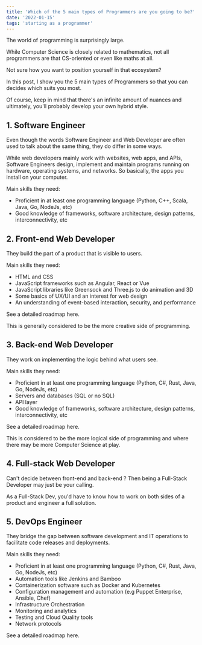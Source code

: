 ```yaml
---
title: 'Which of the 5 main types of Programmers are you going to be?'
date: '2022-01-15'
tags: 'starting as a programmer'
---
```


The world of programming is surprisingly large.

While Computer Science is closely related to mathematics, not all programmers are that CS-oriented or even like maths at all.

Not sure how you want to position yourself in that ecosystem?

In this post, I show you the 5 main types of Programmers so that you can decides which suits you most. 

Of course, keep in mind that there's an infinite amount of nuances and ultimately, you'll probably develop your own hybrid style.

## 1. Software Engineer

Even though the words Software Engineer and Web Developer are often used to talk about the same thing, they do differ in some ways.

While web developers mainly work with websites, web apps, and APIs, Software Engineers design, implement and maintain programs running on hardware, operating systems, and networks. So basically, the apps you install on your computer.

Main skills they need:
- Proficient in at least one programming language (Python, C++, Scala, Java, Go, NodeJs, etc)
- Good knowledge of frameworks, software architecture, design patterns, interconnectivity, etc

## 2. Front-end Web Developer

They build the part of a product that is visible to users.

Main skills they need:
- HTML and CSS
- JavaScript frameworks such as Angular, React or Vue
- JavaScript libraries like <a src='https://greensock.com/' target='_blank'>Greensock</a> and <a src='https://threejs.org/' blank='_target'>Three.js</a> to do animation and 3D
- Some basics of UX/UI and an interest for web design
- An understanding of event-based interaction, security, and performance

See a detailed roadmap <a src='https://roadmap.sh/frontend' target='_blank'>here</a>.

This is generally considered to be the more creative side of programming.

## 3. Back-end Web Developer

They work on implementing the logic behind what users see.

Main skills they need:
- Proficient in at least one programming language (Python, C#, Rust, Java, Go, NodeJs, etc)
- Servers and databases (SQL or no SQL)
- API layer
- Good knowledge of frameworks, software architecture, design patterns, interconnectivity, etc

See a detailed roadmap <a src='https://roadmap.sh/backend' target='_blank'>here</a>.

This is considered to be the more logical side of programming and where there may be more Computer Science at play.

## 4. Full-stack Web Developer

Can't decide between front-end and back-end ? Then being a Full-Stack Developer may just be your calling.

As a Full-Stack Dev, you'd have to know how to work on both sides of a product and engineer a full solution.

## 5. DevOps Engineer

They bridge the gap between software development and IT operations to facilitate code releases and deployments.

Main skills they need:
- Proficient in at least one programming language (Python, C#, Rust, Java, Go, NodeJs, etc)
- Automation tools like Jenkins and Bamboo
- Containerization software such as Docker and Kubernetes
- Configuration management and automation (e.g Puppet Enterprise, Ansible, Chef)
- Infrastructure Orchestration
- Monitoring and analytics
- Testing and Cloud Quality tools
- Network protocols	

See a detailed roadmap <a src='https://roadmap.sh/devops' target='_blank'>here</a>.



